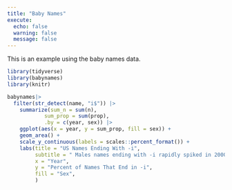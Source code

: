 ```yaml
---
title: "Baby Names"
execute: 
  echo: false
  warning: false
  message: false
---
```


This is an example using the baby names data.

```r
library(tidyverse)
library(babynames)
library(knitr)
```

```r
babynames|>
  filter(str_detect(name, "i$")) |>
    summarize(sum_n = sum(n), 
            sum_prop = sum(prop), 
            .by = c(year, sex)) |>
    ggplot(aes(x = year, y = sum_prop, fill = sex)) + 
    geom_area() +
    scale_y_continuous(labels = scales::percent_format()) + 
    labs(title = "US Names Ending With -i", 
         subtitle = " Males names ending with -i rapidly spiked in 2000s \n The female names ending with -i had a peak around the 1960s", 
         x = "Year", 
         y = "Percent of Names That End in -i", 
         fill = "Sex", 
         )
```

